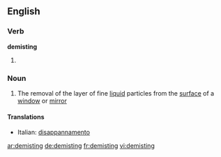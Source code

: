 ==English==

===Verb===
'''demisting'''

# {{present participle of|demist}}

===Noun===
{{en-noun|-}}

# The removal of the layer of fine [[liquid]] particles from the [[surface]] of a [[window]] or [[mirror]]

====Translations====
{{trans-top}}
* Italian: [[disappannamento]] {{m}}
{{trans-mid}}
{{trans-bottom}}

[[ar:demisting]]
[[de:demisting]]
[[fr:demisting]]
[[vi:demisting]]